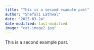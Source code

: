 ```yaml
---
title: "This is a second example post"
author: "Shefali Lathwal"
date: "2025-03-24"
date-modified: last-modified
image: "cat-image2.jpg"
---
```

This is a second example post.
